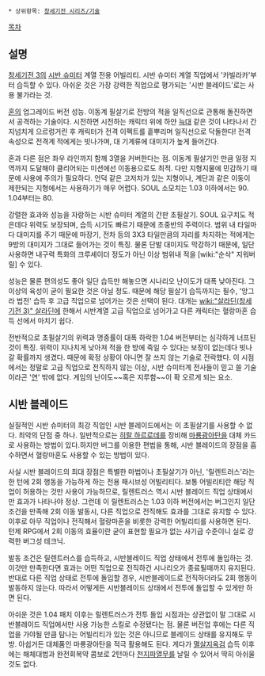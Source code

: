  * 상위항목: [[창세기전 시리즈/기술]]

[[목차]]
== 설명 ==
[[창세기전 3]]의 [[시반 슈미터]] 계열 전용 어빌리티. 시반 슈미터 계열 직업에서 '카빌라카'부터 습득할 수 있다. 아쉬운 것은 가장 강력한 직업으로 평가되는 '시반 블레이드'로는 사용 불가라는 것.

[[혼]]의 업그레이드 버전 성능. 이동계 필살기로 전방의 적을 일직선으로 관통해 돌진하면서 공격하는 기술이다. 시전하면 시전하는 캐릭터 위에 하얀 [[늑대]] 같은 것이 나타나서 간지넘치게 으르렁거린 후 캐릭터가 전격 이펙트를 흩뿌리며 일직선으로 닥돌한다! 전격 속성으로 전격계 적에게는 빗나가며, 대 기계류에 대미지가 높게 들어간다.

혼과 다른 점은 좌우 라인까지 함께 3열을 커버한다는 점. 이동계 필살기인 만큼 일정 지역까지 도달해야 클리어되는 미션에선 이동용으로도 최적. 다만 지형지물에 민감하기 때문에 사용에 주의가 필요하다. 언덕 같은 고저차가 있는 지형이나, 계단과 같은 이동이 제한되는 지형에서는 사용하기가 매우 어렵다. SOUL 소모치는 1.03 이하에서는 90. 1.04부터는 80.

강렬한 효과와 성능을 자랑하는 시반 슈미터 계열의 간판 초필살기. SOUL 요구치도 적은데다 위력도 보장되며, 습득 시기도 빠르기 때문에 초중반의 주력이다. 범위 내 타일마다 대미지를 주기 때문에 마장기, 전차 등의 3X3 타일만큼의 자리를 차지하는 적에게는 9방의 대미지가 그대로 들어가는 것이 특징. 물론 단발 대미지도 막강하기 때문에, 일단 사용하면 내구력 특화의 크루세이더 정도가 아닌 이상 범위내 적을 [wiki:"순삭" 지워버릴] 수 있다. 

성능은 물론 편의성도 좋아 일단 습득만 해놓으면 시나리오 난이도가 대폭 낮아진다. 그 이상의 육성이 굳이 필요한 것은 아닐 정도. 때문에 해당 필살기 습득까지는 필수, '앙그라 법전' 습득 후 고급 직업으로 넘어가는 것은 선택이 된다. 대개는 [[wiki:"살라딘(창세기전 3)" 살라딘]]에 한해서 시반계열 고급 직업으로 넘어가고 다른 캐릭터는 혈랑마혼 습득 선에서 마치기 쉽다.

전반적으로 초필살기의 위력과 명중률이 대폭 하락한 1.04 버전부터는 심각하게 너프된 것이 특징. 위력이 지나치게 낮아져 적을 한 방에 죽일 수 있다는 보장이 없는데다 빗나갈 확률까지 생겼다. 때문에 확정 상황이 아니면 잘 쓰지 않는 기술로 전락했다. 이 시점에서는 정말로 고급 직업으로 전직하지 않는 이상, 시반 슈미터계 전사들이 믿고 쓸 기술이라곤 '[[연]]' 밖에 없다. 게임의 난이도~~혹은 지루함~~이 확 오르게 되는 요소.

== 시반 블레이드 ==
실질적인 시반 슈미터의 최강 직업인 시반 블레이드에서는 이 초필살기를 사용할 수 없다. 최악의 단점 중 하나. 일반적으로는 [[히랄 하르로데]]를 장비해 [[마룡광아탄]]을 대체 카드로 사용하는 방법이 있다.하지만 버그를 이용한 편법을 통해, 시반 블레이드의 장점을 흡수하면서 혈랑마혼도 사용할 수 있는 방법이 있다.

사실 시반 블레이드의 최대 장점은 특별한 마법이나 초필살기가 아닌, '릴렌트러스'라는 한 턴에 2회 행동을 가능하게 하는 전용 패시브성 어빌리티다. 보통 어빌리티란 해당 직업이 허용하는 것만 사용이 가능하므로, 릴렌트러스 역시 시반 블레이드 직업 상태에서만 효과가 나타나야 정상. 그런데 이 릴렌트러스는 1.03 이하 버전에서는 버그인지 일단 조건을 만족해 2회 이동 발동시, 다른 직업으로 전직해도 효과를 그대로 유지할 수 있다. 이후로 아무 직업이나 전직해서 혈랑마혼을 비롯한 강력한 어빌리티를 사용하면 된다. 턴제 RPG에서 2회 이동의 효율이란 굳이 표현할 필요가 없는 사기급 수준이니 실로 강력한 버그성 테크닉.

발동 조건은 릴렌트러스를 습득하고, 시반블레이드 직업 상태에서 전투에 돌입하는 것. 이것만 만족한다면 효과는 어떤 직업으로 전직하건 시나리오가 종료될때까지 유지된다. 반대로 다른 직업 상태로 전투에 돌입할 경우, 시반블레이드로 전직하더라도 2회 행동이 발동하지 않는다. 따라서 어떻게든 시반블레이드 상태에서 전투에 돌입할 수 있게만 하면 된다.

아쉬운 것은 1.04 패치 이후는 릴렌트러스가 전투 돌입 시점과는 상관없이 말 그대로 시반블레이드 직업에서만 사용 가능한 스킬로 수정됐다는 점. 물론 버전업 후에는 다른 직업을 가야될 만큼 탐나는 어빌리티가 있는 것은 아니므로 블레이드 상태를 유지해도 무방. 아쉽거든 대체품인 마룡광아탄을 적극 활용해도 된다. 게다가 [[멸살지옥검]] 습득 이후에는 해체대법과 완전회복약 콤보로 2턴마다 [[천지파열무]]를 날릴 수 있어서 딱히 아쉬울 것도 없다.
